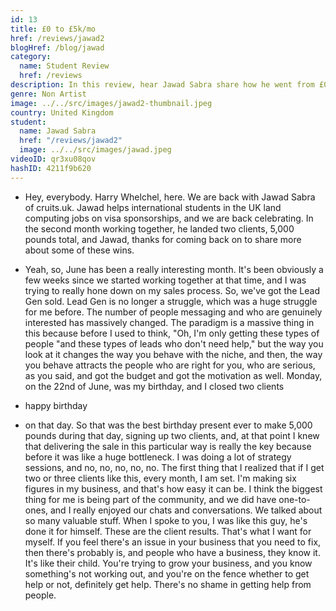 ```yaml
---
id: 13
title: £0 to £5k/mo
href: /reviews/jawad2
blogHref: /blog/jawad
category:
  name: Student Review
  href: /reviews
description: In this review, hear Jawad Sabra share how he went from £0 to £5k / mo in less than 2 months helping international UK students get jobs.
genre: Non Artist
image: ../../src/images/jawad2-thumbnail.jpeg
country: United Kingdom
student:
  name: Jawad Sabra
  href: "/reviews/jawad2"
  image: ../../src/images/jawad.jpeg
videoID: qr3xu08qov
hashID: 4211f9b620
---
```


- Hey, everybody. Harry Whelchel, here. We are back with Jawad Sabra of cruits.uk. Jawad helps international students in the UK land computing jobs on visa sponsorships, and we are back celebrating. In the second month working together, he landed two clients, 5,000 pounds total, and Jawad, thanks for coming back on to share more about some of these wins.

- Yeah, so, June has been a really interesting month. It's been obviously a few weeks since we started working together at that time, and I was trying to really hone down on my sales process. So, we've got the Lead Gen sold. Lead Gen is no longer a struggle, which was a huge struggle for me before. The number of people messaging and who are genuinely interested has massively changed. The paradigm is a massive thing in this because before I used to think, "Oh, I'm only getting these types of people "and these types of leads who don't need help," but the way you look at it changes the way you behave with the niche, and then, the way you behave attracts the people who are right for you, who are serious, as you said, and got the budget and got the motivation as well. Monday, on the 22nd of June, was my birthday, and I closed two clients

- happy birthday

- on that day. So that was the best birthday present ever to make 5,000 pounds during that day, signing up two clients, and, at that point I knew that delivering the sale in this particular way is really the key because before it was like a huge bottleneck. I was doing a lot of strategy sessions, and no, no, no, no, no. The first thing that I realized that if I get two or three clients like this, every month, I am set. I'm making six figures in my business, and that's how easy it can be. I think the biggest thing for me is being part of the community, and we did have one-to-ones, and I really enjoyed our chats and conversations. We talked about so many valuable stuff. When I spoke to you, I was like this guy, he's done it for himself. These are the client results. That's what I want for myself. If you feel there's an issue in your business that you need to fix, then there's probably is, and people who have a business, they know it. It's like their child. You're trying to grow your business, and you know something's not working out, and you're on the fence whether to get help or not, definitely get help. There's no shame in getting help from people.
